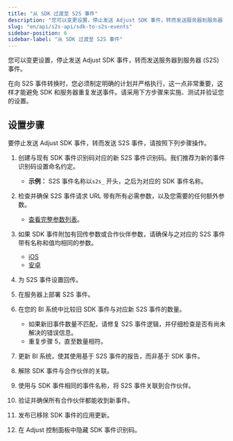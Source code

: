 ```yaml
---
title: "从 SDK 过渡至 S2S 事件"
description: "您可以变更设置，停止发送 Adjust SDK 事件，转而发送服务器到服务器 (S2S) 事件。"
slug: "en/api/s2s-api/sdk-to-s2s-events"
sidebar-position: 6
sidebar-label: "从 SDK 过渡至 S2S 事件"
---
```

您可以变更设置，停止发送 Adjust SDK 事件，转而发送服务器到服务器 \(S2S\) 事件。

在向 S2S 事件转换时，您必须制定明确的计划并严格执行，这一点非常重要，这样才能避免 SDK 和服务器重复发送事件。请采用下方步骤来实施、测试并验证您的设置。

设置步骤
----

要停止发送 Adjust SDK 事件，转而发送 S2S 事件，请按照下列步骤操作。

1. 创建与现有 SDK 事件识别码对应的新 S2S 事件识别码。我们推荐为新的事件识别码设置命名约定。 
   * **示例：** S2S 事件名称以`s2s_` 开头，之后为对应的 SDK 事件名称。

2. 检查并确保 S2S 事件请求 URL 带有所有必需参数，以及您需要的任何额外参数。 
   * [查看完整参数列表](https://help.adjust.com/en/article/server-to-server-events#required-parameters)。

3. 如果 SDK 事件附加有回传参数或合作伙伴参数，请确保与之对应的 S2S 事件带有名称和值均相同的参数。 
   * [iOS](/en/sdk/ios/features/events#add-callback-parameters)
   * [安卓](/en/sdk/android/features/events#add-callback-parameters)

4. 为 S2S 事件设置回传。
5. 在服务器上部署 S2S 事件。
6. 在您的 BI 系统中比较旧 SDK 事件与对应新 S2S 事件的数量。 
   * 如果新旧事件数量不匹配，请修复 S2S 事件逻辑，并仔细检查是否有尚未解决的错误信息。
   * 重复步骤 5，直至数量相符。

7. 更新 BI 系统，使其使用基于 S2S 事件的报告，而非基于 SDK 事件。
8. 解除 SDK 事件与合作伙伴的关联。
9. 使用与 SDK 事件相同的事件名称，将 S2S 事件关联到合作伙伴。
10. 验证并确保所有合作伙伴都能收到新事件。
11. 发布已移除 SDK 事件的应用更新。
12. 在 Adjust 控制面板中隐藏 SDK 事件识别码。

